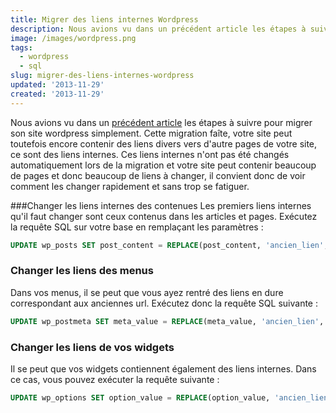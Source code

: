 ```yaml
---
title: Migrer des liens internes Wordpress
description: Nous avions vu dans un précédent article les étapes à suivre pour migrer son site wordpress simplement. Cette migration faîte, votre site peut toutefois encore contenir des liens divers vers d'autre pages de votre site, ce sont des liens internes. Ces liens internes n'ont pas été changés automatiquement lors de la migration et votre site peut contenir beaucoup de pages et donc beaucoup de liens à changer, il convient donc de voir comment les changer rapidement et sans trop se fatiguer.
image: /images/wordpress.png
tags:
  - wordpress
  - sql
slug: migrer-des-liens-internes-wordpress
updated: '2013-11-29'
created: '2013-11-29'
---
```


Nous avions vu dans un [précédent article](./migrer-son-wordpress-simplement) les étapes à suivre pour migrer son site wordpress simplement. Cette migration faîte, votre site peut toutefois encore contenir des liens divers vers d'autre pages de votre site, ce sont des liens internes. Ces liens internes n'ont pas été changés automatiquement lors de la migration et votre site peut contenir beaucoup de pages et donc beaucoup de liens à changer, il convient donc de voir comment les changer rapidement et sans trop se fatiguer.

###Changer les liens internes des contenues
Les premiers liens internes qu'il faut changer sont ceux contenus dans les articles et pages. Exécutez la requête SQL sur votre base en remplaçant les paramètres :

```sql
UPDATE wp_posts SET post_content = REPLACE(post_content, 'ancien_lien', 'nouveau_lien'), guid = REPLACE(guid, 'ancien_lien', 'nouveau_lien');
```

### Changer les liens des menus

Dans vos menus, il se peut que vous ayez rentré des liens en dure correspondant aux anciennes url. Exécutez donc la requête SQL suivante :

```sql
UPDATE wp_postmeta SET meta_value = REPLACE(meta_value, 'ancien_lien', 'nouveau_lien') WHERE meta_key = '_menu_item_url';
```

### Changer les liens de vos widgets

Il se peut que vos widgets contiennent également des liens internes. Dans ce cas, vous pouvez exécuter la requête suivante :

```sql
UPDATE wp_options SET option_value = REPLACE(option_value, 'ancien_lien', 'nouveau_lien') WHERE option_name LIKE 'widget_%';
```
